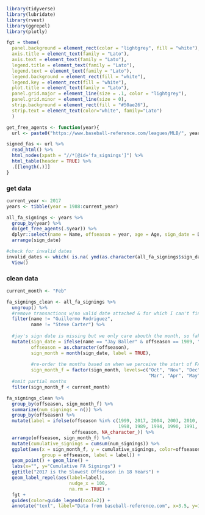 


```r
library(tidyverse)
library(lubridate)
library(rvest)
library(ggrepel)
library(plotly)

fgt = theme(
  panel.background = element_rect(color = "lightgrey", fill = "white"),
  axis.title = element_text(family = "Lato"),
  axis.text = element_text(family = "Lato"),
  legend.title = element_text(family = "Lato"),
  legend.text = element_text(family = "Lato"),
  legend.background = element_rect(fill = "white"),
  legend.key = element_rect(fill = "white"),
  plot.title = element_text(family = "Lato"),
  panel.grid.major = element_line(size = .1, color = "lightgrey"),
  panel.grid.minor = element_line(size = 0),
  strip.background = element_rect(fill = "#50ae26"),
  strip.text = element_text(color="white", family="Lato")
  )


```

```r
get_free_agents <- function(year){
  url <- paste0("https://www.baseball-reference.com/leagues/MLB/", year, "-free-agents.shtml")

signed_fas <- url %>%
  read_html() %>%
  html_nodes(xpath = "//*[@id='fa_signings']") %>%
  html_table(header = TRUE) %>%
  .[[length(.)]]
}

```

### get data

```r
current_year <- 2017
years <- tibble(year = 1988:current_year)

all_fa_signings <- years %>%
  group_by(year) %>%
  do(get_free_agents(.$year)) %>%
  dplyr::select(name = Name, offseason = year, age = Age, sign_date = Date, three_year_war = `WAR3`) %>%
  arrange(sign_date)

#check for invalid dates
invalid_dates <- which( is.na( ymd(as.character(all_fa_signings$sign_date), tz="UTC") ) ) %>%
  View()

```

### clean data

```r
current_month <- "Feb"

fa_signings_clean <- all_fa_signings %>%
  ungroup() %>%
  #remove transactions w/no valid date attached & for which I can't find info
  filter(name != "Guillermo Rodriguez",
         name != "Steve Carter") %>%
  
  #jay's sign date is missing but we only care abouth the month, so fake it
  mutate(sign_date = ifelse(name == "Jay Baller" & offseason == 1989, "1990-01-01", sign_date),
         offseason = as.character(offseason),
         sign_month = month(sign_date, label = TRUE),
         
         #re-order the months based on when we perceive the start of FA season to be
         sign_month_f = factor(sign_month, levels=c("Oct", "Nov", "Dec", "Jan", "Feb",
                                                    "Mar", "Apr", "May", "Jun", "Jul", "Aug", "Sep"))) %>%
  #omit partial months
  filter(sign_month_f < current_month)

fa_signings_clean %>%
  group_by(offseason, sign_month_f) %>%
  summarize(num_signings = n()) %>%
  group_by(offseason) %>%
  mutate(label = ifelse(offseason %in% c(1999, 2017, 2004, 2003, 2010, 2011,
                                         1998, 1989, 1994, 1990, 1991, 1993) & sign_month_f == max(sign_month_f), 
                        offseason, NA_character_)) %>%
  arrange(offseason, sign_month_f) %>%
  mutate(cumulative_signings = cumsum(num_signings)) %>%
  ggplot(aes(x = sign_month_f, y = cumulative_signings, color=offseason, 
             group = offseason, label = label)) +
  geom_point() + geom_line() +
  labs(x="", y="Cumulative FA Signings") +
  ggtitle("2017 is the Slowest Offseason in 18 Years") +
  geom_label_repel(aes(label=label),
                       nudge_x = 100,
                       na.rm = TRUE) +
  fgt +
  guides(color=guide_legend(ncol=2)) +
  annotate("text", label="Data from baseball-reference.com", x=3.5, y=1, size = 2.5)


```